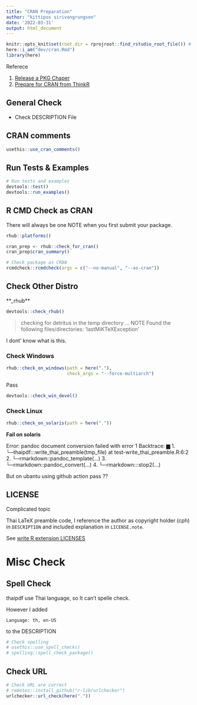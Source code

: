 ```yaml
---
title: "CRAN Preparation"
author: "kittipos sirivongrungson"
date: '2022-03-31'
output: html_document
---
```


```r
knitr::opts_knit$set(root.dir = rprojroot::find_rstudio_root_file()) # Set WD to Root
here::i_am("dev/cran.Rmd")
library(here)

```

Referece

1. [Release a PKG Chaper](https://r-pkgs.org/release.html)
2. [Prepare for CRAN from ThinkR](https://github.com/ThinkR-open/prepare-for-cran)

## General Check

- Check DESCRIPTION File


## CRAN comments 

```r
usethis::use_cran_comments()
```

## Run Tests & Examples

```r
# Run tests and examples
devtools::test()
devtools::run_examples()
```


## R CMD Check as CRAN


There will always be one NOTE when you first submit your package.

```r
rhub::platforms()
```

```r
cran_prep <- rhub::check_for_cran()
cran_prep$cran_summary()
```


```r
# Check package as CRAN
rcmdcheck::rcmdcheck(args = c("--no-manual", "--as-cran"))
```


## Check Other Distro

**_rhub**

```r
devtools::check_rhub()
```

> checking for detritus in the temp directory ... NOTE
  Found the following files/directories:
    'lastMiKTeXException'
    
I dont' know what is this.

### Check Windows    

```r
rhub::check_on_windows(path = here("."),
                       check_args = "--force-multiarch")
```
Pass

```r
devtools::check_win_devel()
```

### Check Linux

```r
rhub::check_on_solaris(path = here("."))
```

**Fail on solaris**

Error: pandoc document conversion failed with error 1
     Backtrace:
         ▆
      1. └─thaipdf:::write_thai_preamble(tmp_file) at test-write_thai_preamble.R:6:2
      2.   └─rmarkdown::pandoc_template(...)
      3.     └─rmarkdown::pandoc_convert(...)
      4.       └─rmarkdown:::stop2(...)

But on ubantu using github action pass ??



## LICENSE

Complicated topic 

Thai LaTeX preamble code, I reference the author as copyright holder (cph) in `DESCRIPTION` and included explanation in `LICENSE.note`.

See [write R extension LICENSES](https://cran.r-project.org/doc/manuals/r-release/R-exts.html#The-DESCRIPTION-file)




# Misc Check

## Spell Check

thaipdf use Thai language, so It can't spelle check.

However I added 

```
Language: th, en-US
```
to the DESCRIPTION

```r
# Check spelling
# usethis::use_spell_check()
# spelling::spell_check_package()
```

## Check URL

```r
# Check URL are correct
# remotes::install_github("r-lib/urlchecker")
urlchecker::url_check(here("."))
```

